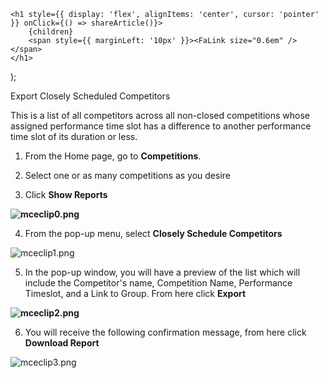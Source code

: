 

    <h1 style={{ display: 'flex', alignItems: 'center', cursor: 'pointer' }} onClick={() => shareArticle()}>
        {children} 
        <span style={{ marginLeft: '10px' }}><FaLink size="0.6em" /></span>
    </h1>
);

<ToastContainer />

<ClickableTitle>Export Closely Scheduled Competitors</ClickableTitle>




This is a list of all competitors across all non-closed competitions whose assigned performance time slot has a difference to another performance time slot of its duration or less.


1. From the Home page, go to **Competitions**. 


2. Select one or as many competitions as you desire  


3. Click **Show Reports**


**![mceclip0.png](../../../resources/article-images/13866646582291-Export-Closely-Scheduled-Competitors_1.png)**


4. From the pop-up menu, select **Closely Schedule Competitors**


![mceclip1.png](../../../resources/article-images/13866646582291-Export-Closely-Scheduled-Competitors_2.png)


5. In the pop-up window, you will have a preview of the list which will include the Competitor's name, Competition Name, Performance Timeslot, and a Link to Group. From here click **Export**


**![mceclip2.png](../../../resources/article-images/13866646582291-Export-Closely-Scheduled-Competitors_3.png)**


6. You will receive the following confirmation message, from here click **Download Report**


![mceclip3.png](../../../resources/article-images/13866646582291-Export-Closely-Scheduled-Competitors_4.png)



